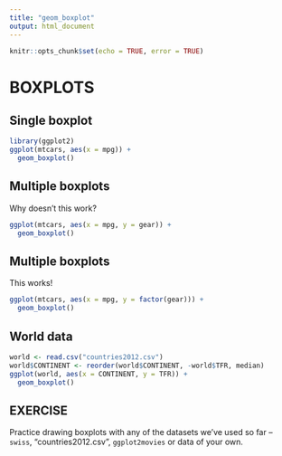 ```yaml
---
title: "geom_boxplot"
output: html_document
---
```


```r
knitr::opts_chunk$set(echo = TRUE, error = TRUE)
```

# BOXPLOTS

## Single boxplot

```r
library(ggplot2)
ggplot(mtcars, aes(x = mpg)) +
  geom_boxplot() 
```

## Multiple boxplots

Why doesn't this work?

```r
ggplot(mtcars, aes(x = mpg, y = gear)) +
  geom_boxplot() 
```

## Multiple boxplots

This works!

```r
ggplot(mtcars, aes(x = mpg, y = factor(gear))) +
  geom_boxplot()
```

## World data

```r
world <- read.csv("countries2012.csv")
world$CONTINENT <- reorder(world$CONTINENT, -world$TFR, median)
ggplot(world, aes(x = CONTINENT, y = TFR)) + 
  geom_boxplot()
```


## EXERCISE

Practice drawing boxplots with any of the datasets we've used so far -- `swiss`, "countries2012.csv", `ggplot2movies` or data of your own.